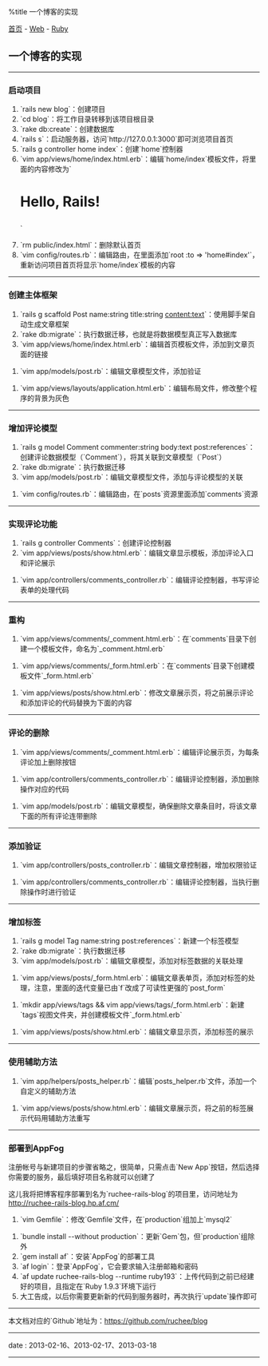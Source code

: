%title 一个博客的实现

[[../../../index|首页]] - [[../index|Web]] - [[index|Ruby]]
==一个博客的实现==
----
===启动项目===

# `rails new blog`：创建项目
# `cd blog`：将工作目录转移到该项目根目录
# `rake db:create`：创建数据库
# `rails s`：启动服务器，访问`http://127.0.0.1:3000`即可浏览项目首页
# `rails g controller home index`：创建`home`控制器
# `vim app/views/home/index.html.erb`：编辑`home/index`模板文件，将里面的内容修改为`<h1>Hello, Rails!</h1>`
# `rm public/index.html`：删除默认首页
# `vim config/routes.rb`：编辑路由，在里面添加`root :to => 'home#index'`，重新访问项目首页将显示`home/index`模板的内容
----
===创建主体框架===

# `rails g scaffold Post name:string title:string content:text`：使用脚手架自动生成文章框架
# `rake db:migrate`：执行数据迁移，也就是将数据模型真正写入数据库
# `vim app/views/home/index.html.erb`：编辑首页模板文件，添加到文章页面的链接
{{{HTML
<pre class="brush: html">
<h1>Hello, Rails!</h1>
<%= link_to '我的博客', posts_path %>
</pre>
}}}
# `vim app/models/post.rb`：编辑文章模型文件，添加验证
{{{Ruby
<pre class="brush: ruby">
class Post < ActiveRecord::Base

  attr_accessible :content, :name, :title

  validates :name,  presence: true   # 必填
  validates :title, presence: true,  # 必填
                    length: {minimum: 5}  # 最小长度

end
</pre>
}}}
# `vim app/views/layouts/application.html.erb`：编辑布局文件，修改整个程序的背景为灰色
{{{HTML
<pre class="brush: html">
<body style="background: #EEEEEE;">
</pre>
}}}
----
===增加评论模型===

# `rails g model Comment commenter:string body:text post:references`：创建评论数据模型（`Comment`），将其关联到文章模型（`Post`）
# `rake db:migrate`：执行数据迁移
# `vim app/models/post.rb`：编辑文章模型文件，添加与评论模型的关联
{{{Ruby
<pre class="brush: ruby">
class Post < ActiveRecord::Base

  attr_accessible :content, :name, :title

  validates :name,  presence: true   # 必填
  validates :title, presence: true,  # 必填
                    length: {minimum: 5}  # 最小长度

  has_many :comments  # 添加关联，一篇文章可以对应多条评论

end
</pre>
}}}
# `vim config/routes.rb`：编辑路由，在`posts`资源里面添加`comments`资源
{{{Ruby
<pre class="brush: ruby">
Blog::Application.routes.draw do

  resources :posts do
    resources :comments
  end  # do

  get "home/index"
  root :to => 'home#index'  # 设置首页

end
</pre>
}}}
----
===实现评论功能===

# `rails g controller Comments`：创建评论控制器
# `vim app/views/posts/show.html.erb`：编辑文章显示模板，添加评论入口和评论展示
{{{HTML
<pre class="brush: html">
<p id="notice"><%= notice %></p>

<p>
  <b>Name:</b>
  <%= @post.name %>
</p>

<p>
  <b>Title:</b>
  <%= @post.title %>
</p>

<p>
  <b>Content:</b>
  <%= @post.content %>
</p>

<h2>评论列表：</h2>
<% @post.comments.each do |comment| %>
  <p>
    <b>昵称：</b>
    <%= comment.commenter %>
  </p>
  <p>
    <b>评论内容：</b>
    <%= comment.body %>
  </p>
<% end %>

<h2>添加评论：</h2>
<%= form_for([@post, @post.comments.build]) do |f| %>
  <div class="field">
    <%= f.label '昵称' %><br>
    <%= f.text_field :commenter %>
  </div>
  <div class="field">
    <%= f.label '评论内容' %><br>
    <%= f.text_area :body %>
  </div>
  <div class="actions">
    <%= f.submit '提交评论' %>
  </div>
<% end %>

<%= link_to 'Edit', edit_post_path(@post) %> |
<%= link_to 'Back', posts_path %>
</pre>
}}}
# `vim app/controllers/comments_controller.rb`：编辑评论控制器，书写评论表单的处理代码
{{{Ruby
<pre class="brush: ruby">
class CommentsController < ApplicationController

  def create
    @post = Post.find(params[:post_id])  # 获取文章句柄
    @comment = @post.comments.create(params[:comment])  # 保存表单数据

    redirect_to post_path(@post)  # 处理成功，转向当前文章展示页
  end  # function

end
</pre>
}}}
----
===重构===

# `vim app/views/comments/_comment.html.erb`：在`comments`目录下创建一个模板文件，命名为`_comment.html.erb`
{{{HTML
<pre class="brush: html">
<p>
  <b>昵称：</b>
  <%= comment.commenter %>
</p>

<p>
  <b>评论内容：</b>
  <%= comment.body %>
</p>
</pre>
}}}
# `vim app/views/comments/_form.html.erb`：在`comments`目录下创建模板文件`_form.html.erb`
{{{HTML
<pre class="brush: html">
<%= form_for([@post, @post.comments.build]) do |f| %>
  <div class="field">
    <%= f.label '昵称' %><br>
    <%= f.text_field :commenter %>
  </div>
  <div class="field">
    <%= f.label '评论内容' %><br>
    <%= f.text_area :body %>
  </div>
  <div class="actions">
    <%= f.submit '提交评论' %>
  </div>
<% end %>
</pre>
}}}
# `vim app/views/posts/show.html.erb`：修改文章展示页，将之前展示评论和添加评论的代码替换为下面的内容
{{{HTML
<pre class="brush: html">
<h2>评论列表：</h2>
<%= render @post.comments %>

<h2>添加评论：</h2>
<%= render 'comments/form' %>
</pre>
}}}
----
===评论的删除===

# `vim app/views/comments/_comment.html.erb`：编辑评论展示页，为每条评论加上删除按钮
{{{HTML
<pre class="brush: html">
<p>
<%= link_to '删除评论', [comment.post, comment], confirm: '你确定要删除吗？', method: :delete %>
</p>
</pre>
}}}
# `vim app/controllers/comments_controller.rb`：编辑评论控制器，添加删除操作对应的代码
{{{Ruby
<pre class="brush: ruby">
def destroy
  @post = Post.find(params[:post_id])
  @comment = @post.comments.find(params[:id])  # 获取当前评论的句柄
  @comment.destroy  # 执行删除操作

  redirect_to post_path(@post)
end  # function
</pre>
}}}
# `vim app/models/post.rb`：编辑文章模型，确保删除文章条目时，将该文章下面的所有评论连带删除
{{{Ruby
<pre class="brush: ruby">
class Post < ActiveRecord::Base

  attr_accessible :content, :name, :title

  validates :name,  presence: true   # 必填
  validates :title, presence: true,  # 必填
                    length: {minimum: 5}  # 最小长度

  has_many :comments, dependent: :destroy  # 添加关联，一篇文章可以对应多条评论，删除文章也连带删除其相关的评论

end
</pre>
}}}
----
===添加验证===

# `vim app/controllers/posts_controller.rb`：编辑文章控制器，增加权限验证
{{{Ruby
<pre class="brush: ruby">
class PostsController < ApplicationController

  # 创建简易的验证系统，排除对index和show的验证
  http_basic_authenticate_with name: 'ruchee', password: '123456', except: [:index, :show]
  
  # 其他代码
end
</pre>
}}}
# `vim app/controllers/comments_controller.rb`：编辑评论控制器，当执行删除操作时进行验证
{{{Ruby
<pre class="brush: ruby">
class CommentsController < ApplicationController

  # 创建简易的验证系统，只对destroy生效
  http_basic_authenticate_with name: 'ruchee', password: '123456', only: :destroy
  
  # 其他代码
end
</pre>
}}}
----
===增加标签===

# `rails g model Tag name:string post:references`：新建一个标签模型
# `rake db:migrate`：执行数据迁移
# `vim app/models/post.rb`：编辑文章模型，添加对标签数据的关联处理
{{{Ruby
<pre class="brush: ruby">
class Post < ActiveRecord::Base

  attr_accessible :content, :name, :title, :tags_attributes

  validates :name,  presence: true   # 必填
  validates :title, presence: true,  # 必填
                    length: {minimum: 5}  # 最小长度

  has_many :comments, dependent: :destroy  # 添加关联，一篇文章可以对应多条评论，删除文章也连带删除其相关的评论
  has_many :tags  # 一篇文章可以对应多个标签

  accepts_nested_attributes_for :tags, allow_destroy: :true,
    reject_if: proc {|attrs| attrs.all? {|k, v| v.blank?}}

end
</pre>
}}}
# `vim app/views/posts/_form.html.erb`：编辑文章表单页，添加对标签的处理，注意，里面的迭代变量已由`f`改成了可读性更强的`post_form`
{{{HTML
<pre class="brush: html">
<% @post.tags.build %>

<%= form_for(@post) do |post_form| %>
  <% if @post.errors.any? %>
    <div id="error_explanation">
      <h2><%= pluralize(@post.errors.count, "error") %> prohibited this post from being saved:</h2>

      <ul>
      <% @post.errors.full_messages.each do |msg| %>
        <li><%= msg %></li>
      <% end %>
      </ul>
    </div>
  <% end %>

  <div class="field">
    <%= post_form.label :name %><br />
    <%= post_form.text_field :name %>
  </div>
  <div class="field">
    <%= post_form.label :title %><br />
    <%= post_form.text_field :title %>
  </div>
  <div class="field">
    <%= post_form.label :content %><br />
    <%= post_form.text_area :content %>
  </div>

  <h2>Tags</h2>
  <%= render partial: 'tags/form',
             locals: {form: post_form} %>

  <div class="actions">
    <%= post_form.submit %>
  </div>
<% end %>
</pre>
}}}
# `mkdir app/views/tags && vim app/views/tags/_form.html.erb`：新建`tags`视图文件夹，并创建模板文件`_form.html.erb`
{{{HTML
<pre class="brush: html">
<%= form.fields_for :tags do |tag_form| %>
  <div class="field">
    <%= tag_form.label :name, '标签：' %>
    <%= tag_form.text_field :name %>
  </div>
  <% unless tag_form.object.nil? || tag_form.object.new_record? %>
    <div class="field">
      <%= tag_form.label :_destroy, '移除：' %>
      <%= tag_form.check_box :_destroy %>
    </div>
  <% end %>
<% end %>
</pre>
}}}
# `vim app/views/posts/show.html.erb`：编辑文章显示页，添加标签的展示
{{{HTML
<pre class="brush: html">
<p id="notice"><%= notice %></p>

<p>
  <b>Name:</b>
  <%= @post.name %>
</p>

<p>
  <b>Title:</b>
  <%= @post.title %>
</p>

<p>
  <b>Content:</b>
  <%= @post.content %>
</p>

<p>
  <b>标签：</b>
  <%= @post.tags.map {|t| t.name}.join(', ') %>
</p>

<h2>评论列表：</h2>
<%= render @post.comments %>

<h2>添加评论：</h2>
<%= render 'comments/form' %>

<%= link_to 'Edit', edit_post_path(@post) %> |
<%= link_to 'Back', posts_path %>
</pre>
}}}
----
===使用辅助方法===

# `vim app/helpers/posts_helper.rb`：编辑`posts_helper.rb`文件，添加一个自定义的辅助方法
{{{Ruby
<pre class="brush: ruby">
module PostsHelper

  def join_tags (post)
    post.tags.map {|t| t.name}.join(', ')
  end  # function

end
</pre>
}}}
# `vim app/views/posts/show.html.erb`：编辑文章展示页，将之前的标签展示代码用辅助方法重写
{{{HTML
<pre class="brush: html">
<p>
  <b>标签：</b>
  <%= join_tags(@post) %>
</p>
</pre>
}}}
----
===部署到AppFog===

注册帐号与新建项目的步骤省略之，很简单，只需点击`New App`按钮，然后选择你需要的服务，最后填好项目名称就可以创建了

这儿我将把博客程序部署到名为`ruchee-rails-blog`的项目里，访问地址为[http://ruchee-rails-blog.hp.af.cm/ http://ruchee-rails-blog.hp.af.cm/]

# `vim Gemfile`：修改`Gemfile`文件，在`production`组加上`mysql2`
{{{Ruby
<pre class="brush: ruby">
source 'https://rubygems.org'

gem 'rails', '3.2.12'

group :development do
  gem 'sqlite3'
end  # do

group :production do
  gem 'mysql2'
end  # do

group :assets do
  gem 'sass-rails',   '~> 3.2.3'
  gem 'coffee-rails', '~> 3.2.1'
  gem 'uglifier', '>= 1.0.3'
end

gem 'jquery-rails'
</pre>
}}}
# `bundle install --without production`：更新`Gem`包，但`production`组除外
# `gem install af`：安装`AppFog`的部署工具
# `af login`：登录`AppFog`，它会要求输入注册邮箱和密码
# `af update ruchee-rails-blog --runtime ruby193`：上传代码到之前已经建好的项目，且指定在`Ruby 1.9.3`环境下运行
# 大工告成，以后你需要更新新的代码到服务器时，再次执行`update`操作即可
----
本文档对应的`Github`地址为：[https://github.com/ruchee/blog https://github.com/ruchee/blog]
----
<red>date</red> : 2013-02-16、2013-02-17、2013-03-18
----
